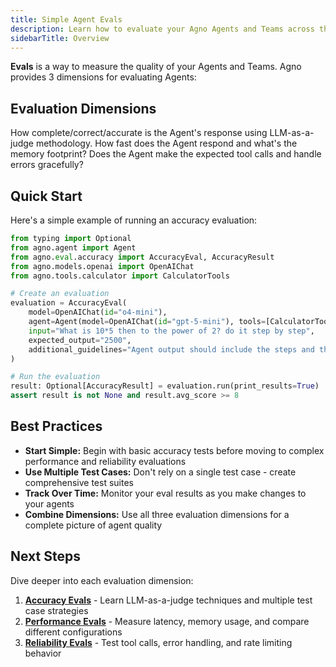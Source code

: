 ```yaml
---
title: Simple Agent Evals
description: Learn how to evaluate your Agno Agents and Teams across three key dimensions - accuracy (using LLM-as-a-judge), performance (runtime and memory), and reliability (tool calls).
sidebarTitle: Overview
---
```


**Evals** is a way to measure the quality of your Agents and Teams. Agno provides 3 dimensions for evaluating Agents:

## Evaluation Dimensions

<CardGroup cols={3}>
  <Card title="Accuracy" icon="bullseye" href="/evals/accuracy">
    How complete/correct/accurate is the Agent's response using LLM-as-a-judge methodology.
  </Card>
  <Card title="Performance" icon="stopwatch" href="/evals/performance">
    How fast does the Agent respond and what's the memory footprint?
  </Card>
  <Card title="Reliability" icon="shield-check" href="/evals/reliability">
    Does the Agent make the expected tool calls and handle errors gracefully?
  </Card>
</CardGroup>

## Quick Start

Here's a simple example of running an accuracy evaluation:

```python quick_eval.py
from typing import Optional
from agno.agent import Agent
from agno.eval.accuracy import AccuracyEval, AccuracyResult
from agno.models.openai import OpenAIChat
from agno.tools.calculator import CalculatorTools

# Create an evaluation
evaluation = AccuracyEval(
    model=OpenAIChat(id="o4-mini"),
    agent=Agent(model=OpenAIChat(id="gpt-5-mini"), tools=[CalculatorTools()]),
    input="What is 10*5 then to the power of 2? do it step by step",
    expected_output="2500",
    additional_guidelines="Agent output should include the steps and the final answer.",
)

# Run the evaluation
result: Optional[AccuracyResult] = evaluation.run(print_results=True)
assert result is not None and result.avg_score >= 8
```

## Best Practices

- **Start Simple:** Begin with basic accuracy tests before moving to complex performance and reliability evaluations
- **Use Multiple Test Cases:** Don't rely on a single test case - create comprehensive test suites
- **Track Over Time:** Monitor your eval results as you make changes to your agents
- **Combine Dimensions:** Use all three evaluation dimensions for a complete picture of agent quality

## Next Steps

Dive deeper into each evaluation dimension:

1. **[Accuracy Evals](/evals/accuracy)** - Learn LLM-as-a-judge techniques and multiple test case strategies
2. **[Performance Evals](/evals/performance)** - Measure latency, memory usage, and compare different configurations  
3. **[Reliability Evals](/evals/reliability)** - Test tool calls, error handling, and rate limiting behavior
